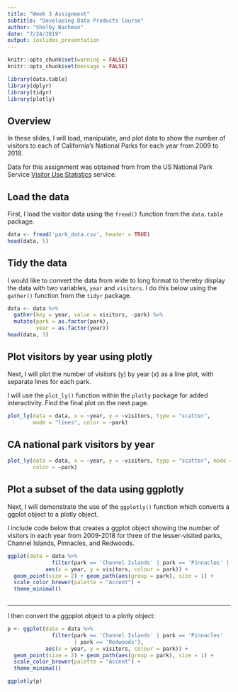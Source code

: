 ```yaml
---
title: "Week 3 Assignment"
subtitle: "Developing Data Products Course"
author: "Shelby Bachman"
date: "7/24/2019"
output: ioslides_presentation
---
```


```r
knitr::opts_chunk$set(warning = FALSE)
knitr::opts_chunk$set(message = FALSE)

library(data.table)
library(dplyr)
library(tidyr)
library(plotly)

```

## Overview

In these slides, I will load, manipulate, and plot data to show the number of visitors to each of California's National Parks for each year from 2009 to 2018.

Data for this assignment was obtained from from the US National Park Service [Visitor Use Statistics](https://irma.nps.gov/Stats/) service.

## Load the data

First, I load the visitor data using the `fread()` function from the `data.table` package.

```r

data <- fread('park_data.csv', header = TRUE)
head(data, 5)

```

## Tidy the data

 I would like to convert the data from wide to long format to thereby display the data with two variables, `year` and `visitors`. I do this below using the `gather()` function from the `tidyr` package.

```r

data <- data %>%
  gather(key = year, value = visitors, -park) %>%
  mutate(park = as.factor(park),
         year = as.factor(year))
head(data, 3)

```

## Plot visitors by year using plotly

Next, I will plot the number of visitors (y) by year (x) as a line plot, with separate lines for each park. 

I will use the `plot_ly()` function within the `plotly` package for added interactivity. Find the final plot on the next page.

```r

plot_ly(data = data, x = ~year, y = ~visitors, type = "scatter", 
        mode = "lines", color = ~park)

```

## CA national park visitors by year

```r

plot_ly(data = data, x = ~year, y = ~visitors, type = "scatter", mode = "lines",
        color = ~park)

```

## Plot a subset of the data using ggplotly

Next, I will demonstrate the use of the `ggplotly()` function which converts a ggplot object to a plotly object.

I include code below that creates a ggplot object showing the number of visitors in each year from 2009-2018 for three of the lesser-visited parks, Channel Islands, Pinnacles, and Redwoods.

```r

ggplot(data = data %>% 
              filter(park == 'Channel Islands' | park == 'Pinnacles' | park == 'Redwoods'),
            aes(x = year, y = visitors, colour = park)) +
  geom_point(size = 2) + geom_path(aes(group = park), size = 1) +
  scale_color_brewer(palette = "Accent") + 
  theme_minimal()
  
```

***

I then convert the ggpplot object to a plotly object:

```r

p <- ggplot(data = data %>% 
              filter(park == 'Channel Islands' | park == 'Pinnacles' 
                     | park == 'Redwoods'),
            aes(x = year, y = visitors, colour = park)) +
  geom_point(size = 2) + geom_path(aes(group = park), size = 1) +
  scale_color_brewer(palette = "Accent") + 
  theme_minimal()

```

```r

ggplotly(p)

```
